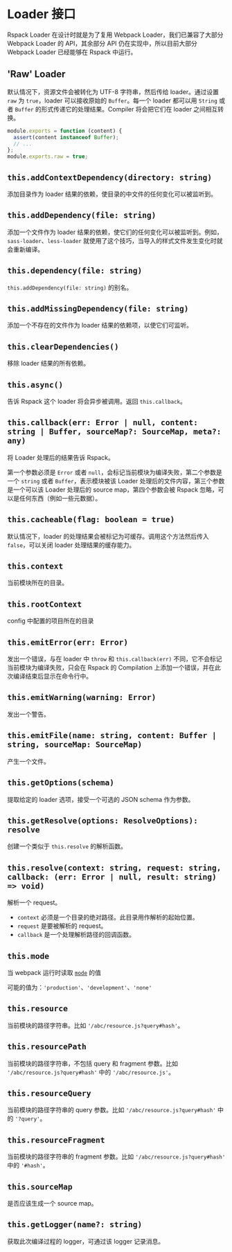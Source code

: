 # Loader 接口

Rspack Loader 在设计时就是为了复用 Webpack Loader，我们已兼容了大部分 Webpack Loader 的 API，其余部分 API 仍在实现中，所以目前大部分 Webpack Loader 已经能够在 Rspack 中运行。

## 'Raw' Loader

默认情况下，资源文件会被转化为 UTF-8 字符串，然后传给 loader。通过设置 `raw` 为 `true`，loader 可以接收原始的 `Buffer`。每一个 loader 都可以用 `String` 或者 `Buffer` 的形式传递它的处理结果。Compiler 将会把它们在 loader 之间相互转换。

```js
module.exports = function (content) {
  assert(content instanceof Buffer);
  // ...
};
module.exports.raw = true;
```

## `this.addContextDependency(directory: string)`

添加目录作为 loader 结果的依赖，使目录的中文件的任何变化可以被监听到。

## `this.addDependency(file: string)`

添加一个文件作为 loader 结果的依赖，使它们的任何变化可以被监听到。例如，`sass-loader`、`less-loader` 就使用了这个技巧，当导入的样式文件发生变化时就会重新编译。

## `this.dependency(file: string)`

`this.addDependency(file: string)` 的别名。

## `this.addMissingDependency(file: string)`

添加一个不存在的文件作为 loader 结果的依赖项，以使它们可监听。

## `this.clearDependencies()`

移除 loader 结果的所有依赖。

## `this.async()`

告诉 Rspack 这个 loader 将会异步被调用。返回 `this.callback`。

## `this.callback(err: Error | null, content: string | Buffer, sourceMap?: SourceMap, meta?: any)`

将 Loader 处理后的结果告诉 Rspack。

第一个参数必须是 `Error` 或者 `null`，会标记当前模块为编译失败，第二个参数是一个 `string` 或者 `Buffer`，表示模块被该 Loader 处理后的文件内容，第三个参数是一个可以该 Loader 处理后的 source map，第四个参数会被 Rspack 忽略，可以是任何东西（例如一些元数据）。

## `this.cacheable(flag: boolean = true)`

默认情况下，loader 的处理结果会被标记为可缓存。调用这个方法然后传入 `false`，可以关闭 loader 处理结果的缓存能力。

## `this.context`

当前模块所在的目录。

## `this.rootContext`

config 中配置的项目所在的目录

## `this.emitError(err: Error)`

发出一个错误，与在 loader 中 `throw` 和 `this.callback(err)` 不同，它不会标记当前模块为编译失败，只会在 Rspack 的 Compilation 上添加一个错误，并在此次编译结束后显示在命令行中。

## `this.emitWarning(warning: Error)`

发出一个警告。

## `this.emitFile(name: string, content: Buffer | string, sourceMap: SourceMap)`

产生一个文件。

## `this.getOptions(schema)`

提取给定的 loader 选项，接受一个可选的 JSON schema 作为参数。

## `this.getResolve(options: ResolveOptions): resolve`

创建一个类似于 `this.resolve` 的解析函数。

## `this.resolve(context: string, request: string, callback: (err: Error | null, result: string) => void)`

解析一个 request。

- `context` 必须是一个目录的绝对路径。此目录用作解析的起始位置。
- `request` 是要被解析的 request。
- `callback` 是一个处理解析路径的回调函数。

## `this.mode`

当 webpack 运行时读取 [`mode`](../config/mode) 的值

可能的值为：`'production'`、`'development'`、`'none'`

## `this.resource`

当前模块的路径字符串。比如 `'/abc/resource.js?query#hash'`。

## `this.resourcePath`

当前模块的路径字符串，不包括 query 和 fragment 参数。比如 `'/abc/resource.js?query#hash'` 中的 `'/abc/resource.js'`。

## `this.resourceQuery`

当前模块的路径字符串的 query 参数。比如 `'/abc/resource.js?query#hash'` 中的 `'?query'`。

## `this.resourceFragment`

当前模块的路径字符串的 fragment 参数。比如 `'/abc/resource.js?query#hash'` 中的 `'#hash'`。

## `this.sourceMap`

是否应该生成一个 source map。

## `this.getLogger(name?: string)`

获取此次编译过程的 logger，可通过该 logger 记录消息。
